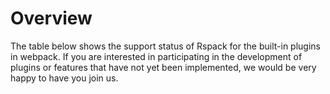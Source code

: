 
# Overview

The table below shows the support status of Rspack for the built-in plugins in webpack. If you are interested in participating in the development of plugins or features that have not yet been implemented, we would be very happy to have you join us.

<PluginSupportStatusTable />
